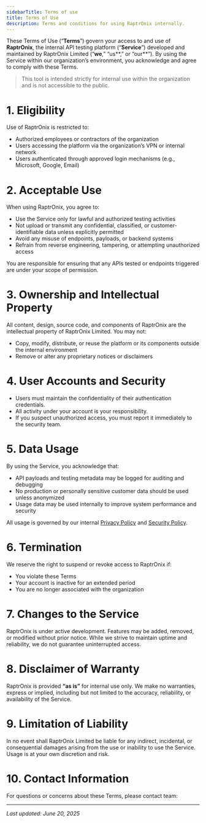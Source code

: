 ```yaml
---
sidebarTitle: Terms of use
title: Terms of Use
description: Terms and conditions for using RaptrOnix internally.
---
```


These Terms of Use (“**Terms**”) govern your access to and use of **RaptrOnix**, the internal API testing platform (“**Service**”) developed and maintained by RaptrOnix Limited (“**we**,” “us**,” or “our**”). By using the Service within our organization’s environment, you acknowledge and agree to comply with these Terms.

> This tool is intended strictly for internal use within the organization and is not accessible to the public.

# **1. Eligibility**

Use of RaptrOnix is restricted to:
- Authorized employees or contractors of the organization
- Users accessing the platform via the organization’s VPN or internal network
- Users authenticated through approved login mechanisms (e.g., Microsoft, Google, Email)

# **2. Acceptable Use**

When using RaptrOnix, you agree to:

- Use the Service only for lawful and authorized testing activities
- Not upload or transmit any confidential, classified, or customer-identifiable data unless explicitly permitted
- Avoid any misuse of endpoints, payloads, or backend systems
- Refrain from reverse engineering, tampering, or attempting unauthorized access

You are responsible for ensuring that any APIs tested or endpoints triggered are under your scope of permission.

# **3. Ownership and Intellectual Property**

All content, design, source code, and components of RaptrOnix are the intellectual property of RaptrOnix Limited. You may not:

- Copy, modify, distribute, or reuse the platform or its components outside the internal environment
- Remove or alter any proprietary notices or disclaimers

# **4. User Accounts and Security**

- Users must maintain the confidentiality of their authentication credentials.
- All activity under your account is your responsibility.
- If you suspect unauthorized access, you must report it immediately to the security team.

# **5. Data Usage**

By using the Service, you acknowledge that:

- API payloads and testing metadata may be logged for auditing and debugging
- No production or personally sensitive customer data should be used unless anonymized
- Usage data may be used internally to improve system performance and security

All usage is governed by our internal [Privacy Policy](/privacy) and [Security Policy](/security-policy).

# **6. Termination**

We reserve the right to suspend or revoke access to RaptrOnix if:
- You violate these Terms
- Your account is inactive for an extended period
- You are no longer associated with the organization

# **7. Changes to the Service**

RaptrOnix is under active development. Features may be added, removed, or modified without prior notice. While we strive to maintain uptime and reliability, we do not guarantee uninterrupted access.

# **8. Disclaimer of Warranty**

RaptrOnix is provided **“as is”** for internal use only. We make no warranties, express or implied, including but not limited to the accuracy, reliability, or availability of the Service.

# **9. Limitation of Liability**

In no event shall RaptrOnix Limited be liable for any indirect, incidental, or consequential damages arising from the use or inability to use the Service. Usage is at your own discretion and risk.

# **10. Contact Information**

For questions or concerns about these Terms, please contact team:


---

_Last updated: June 20, 2025_
